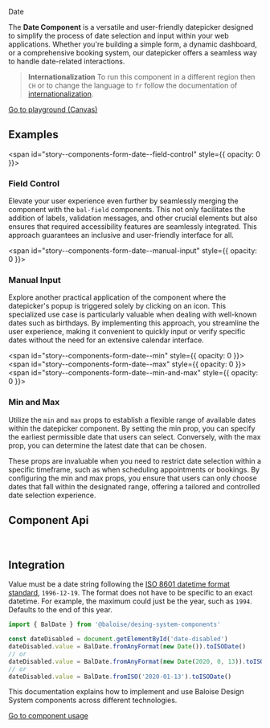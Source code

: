
<bal-doc-banner id="story--components-form-date--basic" >Date</bal-doc-banner>

<bal-doc-lead>
  The <b>Date Component</b> is a versatile and user-friendly datepicker designed to simplify the process of date
  selection and input within your web applications. Whether you're building a simple form, a dynamic dashboard, or a
  comprehensive booking system, our datepicker offers a seamless way to handle date-related interactions.
</bal-doc-lead>

> **Internationalization** To run this component in a different region then `CH` or to change the language to `fr` follow the documentation of [internationalization](?path=/docs/development-internationalization--page).

<Canvas withSource="open" className="has-visible-overflow">
  <Story id="components-form-date--basic" />
</Canvas>

<bal-doc-app>
  <bal-button-group class="mb-large" position="center">
    <a class="button is-primary" href="?path=/story/components-form-date--basic">
      Go to playground (Canvas)
    </a>
    <bal-doc-code-sandbox framework="angular" template={Basic.parameters.docs.source.code}></bal-doc-code-sandbox>
    <bal-doc-code-sandbox
      framework="html"
      template={Basic.parameters.docs.source.code}
      modules="date"
    ></bal-doc-code-sandbox>
  </bal-button-group>
</bal-doc-app>

## Examples

<span id="story--components-form-date--field-control" style={{ opacity: 0 }}></span>

### Field Control

Elevate your user experience even further by seamlessly merging the component with the `bal-field` components.
This not only facilitates the addition of labels, validation messages, and other crucial elements but also ensures
that required accessibility features are seamlessly integrated. This approach guarantees an inclusive and user-friendly interface for all.

<Canvas className="has-visible-overflow">
  <Story id="components-form-date--field-control" />
</Canvas>

<span id="story--components-form-date--manual-input" style={{ opacity: 0 }}></span>

### Manual Input

Explore another practical application of the component where the datepicker's popup is triggered solely by clicking on an icon.
This specialized use case is particularly valuable when dealing with well-known dates such as birthdays. By implementing this approach,
you streamline the user experience, making it convenient to quickly input or verify specific dates without the need for an
extensive calendar interface.

<Canvas className="has-visible-overflow">
  <Story id="components-form-date--manual-input" />
</Canvas>

<span id="story--components-form-date--min" style={{ opacity: 0 }}></span>
<span id="story--components-form-date--max" style={{ opacity: 0 }}></span>
<span id="story--components-form-date--min-and-max" style={{ opacity: 0 }}></span>

### Min and Max

Utilize the `min` and `max` props to establish a flexible range of available dates within the datepicker component.
By setting the min prop, you can specify the earliest permissible date that users can select. Conversely, with
the max prop, you can determine the latest date that can be chosen.

These props are invaluable when you need to restrict date selection within a specific timeframe, such as
when scheduling appointments or bookings. By configuring the min and max props, you ensure that users can
only choose dates that fall within the designated range, offering a tailored and controlled date selection experience.

<Canvas className="has-visible-overflow">
  <Story id="components-form-date--min-and-max" />
</Canvas>

## Component Api

<Description markdown={readme} />

<br />

## Integration

Value must be a date string following the [ISO 8601 datetime format standard](https://www.w3.org/TR/NOTE-datetime),
`1996-12-19`. The format does not have to be specific to an exact datetime.
For example, the maximum could just be the year, such as `1994`. Defaults to the end of this year.

```typescript
import { BalDate } from '@baloise/desing-system-components'

const dateDisabled = document.getElementById('date-disabled')
dateDisabled.value = BalDate.fromAnyFormat(new Date()).toISODate()
// or
dateDisabled.value = BalDate.fromAnyFormat(new Date(2020, 0, 13)).toISODate()
// or
dateDisabled.value = BalDate.fromISO('2020-01-13').toISODate()
```

This documentation explains how to implement and use Baloise Design System components across different technologies.

<a class="button is-primary" href="?path=/docs/development-components--page">
  Go to component usage
</a>


<Description markdown={theming} />


<Description markdown={testing} />

<bal-doc-github link="/components/form/bal-date/stories/bal-date.docs.mdx"></bal-doc-github>
